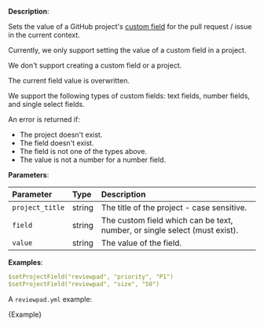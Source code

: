 
**Description**:

Sets the value of a GitHub project's [custom field](https://docs.github.com/en/issues/planning-and-tracking-with-projects/understanding-fields)
for the pull request / issue in the current context.

Currently, we only support setting the value of a custom field in a project.

We don't support creating a custom field or a project.

The current field value is overwritten.

We support the following types of custom fields: text fields, number fields, and single select fields.

An error is returned if:
 - The project doesn't exist.
 - The field doesn't exist.
 - The field is not one of the types above.
 - The value is not a number for a number field.

**Parameters**:

| Parameter       | Type    | Description                                                                |
| :-------------- | :------ | :------------------------------------------------------------------------- |
| `project_title` | string  | The title of the project - case sensitive.                                 |
| `field`         | string  | The custom field which can be text, number, or single select (must exist). |
| `value`         | string  | The value of the field.                                                   |

**Examples**:

```yml
$setProjectField("reviewpad", "priority", "P1")
$setProjectField("reviewpad", "size", "50")
```

A `reviewpad.yml` example:

<CodeBlock language="yml" title="reviewpad.yml">{Example}</CodeBlock>
